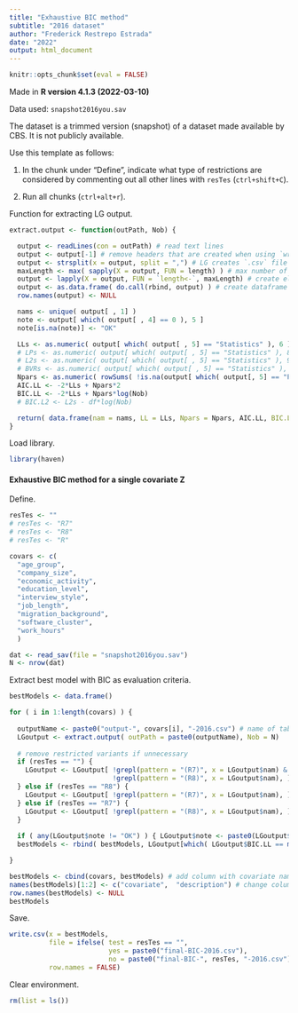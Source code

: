 ---
title: "Exhaustive BIC method"
subtitle: "2016 dataset"
author: "Frederick Restrepo Estrada"
date: "2022"
output: html_document
---

```{r setup, include = FALSE}
knitr::opts_chunk$set(eval = FALSE)
```


Made in **R version 4.1.3 (2022-03-10)**


Data used: `snapshot2016you.sav`

The dataset is a trimmed version (snapshot) of a dataset made available by CBS. It is not publicly available.


Use this template as follows:

1. In the chunk under "Define", indicate what type of restrictions are considered by commenting out all other lines with `resTes` (`ctrl+shift+C`). 

2. Run all chunks (`ctrl+alt+r`).


Function for extracting LG output.
```{r}
extract.output <- function(outPath, Nob) {

  output <- readLines(con = outPath) # read text lines
  output <- output[-1] # remove headers that are created when using `write` in LG
  output <- strsplit(x = output, split = ",") # LG creates `.csv` file
  maxLength <- max( sapply(X = output, FUN = length) ) # max number of columns in `.csv` file
  output <- lapply(X = output, FUN = `length<-`, maxLength) # create elements of equal length needed for dataframe
  output <- as.data.frame( do.call(rbind, output) ) # create dataframe
  row.names(output) <- NULL

  nams <- unique( output[ , 1] )
  note <- output[ which( output[ , 4] == 0 ), 5 ]
  note[is.na(note)] <- "OK"

  LLs <- as.numeric( output[ which( output[ , 5] == "Statistics" ), 6 ] ) # log-likelihoods
  # LPs <- as.numeric( output[ which( output[ , 5] == "Statistics" ), 8 ] ) # log-posteriors
  # L2s <- as.numeric( output[ which( output[ , 5] == "Statistics" ), 9 ] ) # likelihood-ratio chi-square statistic
  # BVRs <- as.numeric( output[ which( output[ , 5] == "Statistics" ), 13 ] ) # total bivariate residuals
  Npars <- as.numeric( rowSums( !is.na(output[ which( output[, 5] == "Parameters" ), 6:ncol(output) ] ) ) )
  AIC.LL <- -2*LLs + Npars*2
  BIC.LL <- -2*LLs + Npars*log(Nob)
  # BIC.L2 <- L2s - df*log(Nob)

  return( data.frame(nam = nams, LL = LLs, Npars = Npars, AIC.LL, BIC.LL = BIC.LL, note = note) )
}
```

Load library.
```{r}
library(haven)
```


#### Exhaustive BIC method for a single covariate Z

Define.
```{r}
resTes <- ""
# resTes <- "R7"
# resTes <- "R8"
# resTes <- "R"

covars <- c(
  "age_group",
  "company_size",
  "economic_activity",
  "education_level",
  "interview_style",
  "job_length",
  "migration_background",
  "software_cluster",
  "work_hours"
  )

dat <- read_sav(file = "snapshot2016you.sav")
N <- nrow(dat)
```

Extract best model with BIC as evaluation criteria.
```{r}
bestModels <- data.frame()

for ( i in 1:length(covars) ) {
  
  outputName <- paste0("output-", covars[i], "-2016.csv") # name of table with LG output
  LGoutput <- extract.output( outPath = paste0(outputName), Nob = N)
  
  # remove restricted variants if unnecessary
  if (resTes == "") {
    LGoutput <- LGoutput[ !grepl(pattern = "(R7)", x = LGoutput$nam) &
                          !grepl(pattern = "(R8)", x = LGoutput$nam), ] # ignore all restrictions
  } else if (resTes == "R8") { 
    LGoutput <- LGoutput[ !grepl(pattern = "(R7)", x = LGoutput$nam), ] # ignore "Restriction #7"
  } else if (resTes == "R7") {
    LGoutput <- LGoutput[ !grepl(pattern = "(R8)", x = LGoutput$nam), ] # ignore "Restriction #8"
  }
  
  if ( any(LGoutput$note != "OK") ) { LGoutput$note <- paste0(LGoutput$note, "; SOME WARNING") }
  bestModels <- rbind( bestModels, LGoutput[which( LGoutput$BIC.LL == min(LGoutput$BIC.LL) ), ] )

}

bestModels <- cbind(covars, bestModels) # add column with covariate names
names(bestModels)[1:2] <- c("covariate",  "description") # change column names
row.names(bestModels) <- NULL
bestModels
```

Save.
```{r}
write.csv(x = bestModels,
          file = ifelse( test = resTes == "",
                         yes = paste0("final-BIC-2016.csv"),
                         no = paste0("final-BIC-", resTes, "-2016.csv") ),
          row.names = FALSE)
```

Clear environment.
```{r}
rm(list = ls())
```

